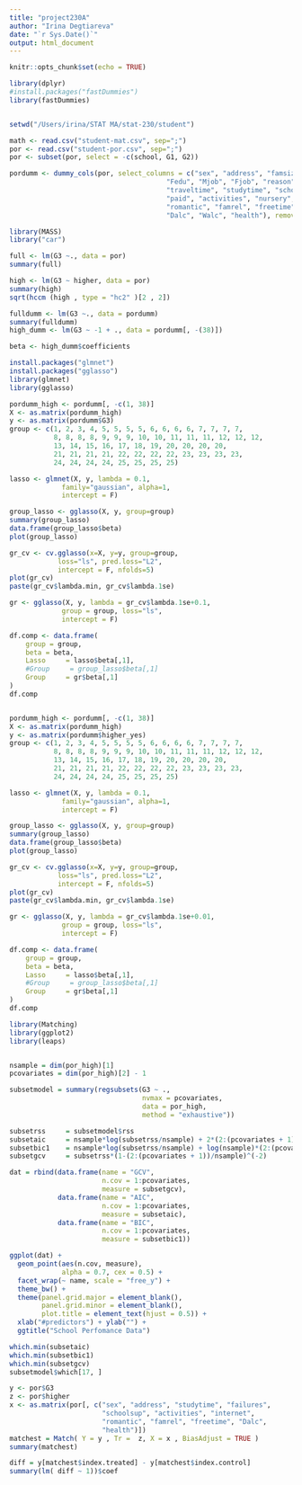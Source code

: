 ```yaml
---
title: "project230A"
author: "Irina Degtiareva"
date: "`r Sys.Date()`"
output: html_document
---
```


```r
knitr::opts_chunk$set(echo = TRUE)
```


```r
library(dplyr)
#install.packages("fastDummies")
library(fastDummies)


setwd("/Users/irina/STAT MA/stat-230/student")

math <- read.csv("student-mat.csv", sep=";")
por <- read.csv("student-por.csv", sep=";")
por <- subset(por, select = -c(school, G1, G2))

pordumm <- dummy_cols(por, select_columns = c("sex", "address", "famsize", "Pstatus", "Medu",
                                       "Fedu", "Mjob", "Fjob", "reason", "guardian", 
                                       "traveltime", "studytime", "schoolsup", "famsup", 
                                       "paid", "activities", "nursery", "higher", "internet", 
                                       "romantic", "famrel", "freetime", "goout", 
                                       "Dalc", "Walc", "health"), remove_first_dummy = TRUE)[ ,30:93]


```

```r
library(MASS)
library("car")

full <- lm(G3 ~., data = por)
summary(full)

high <- lm(G3 ~ higher, data = por)
summary(high)
sqrt(hccm (high , type = "hc2" )[2 , 2])

```

```r
fulldumm <- lm(G3 ~., data = pordumm)
summary(fulldumm)
high_dumm <- lm(G3 ~ -1 + ., data = pordumm[, -(38)])

beta <- high_dumm$coefficients
```

```r
install.packages("glmnet")
install.packages("gglasso")
library(glmnet)
library(gglasso)

pordumm_high <- pordumm[, -c(1, 38)]
X <- as.matrix(pordumm_high)
y <- as.matrix(pordumm$G3)
group <- c(1, 2, 3, 4, 5, 5, 5, 5, 6, 6, 6, 6, 7, 7, 7, 7,
           8, 8, 8, 8, 9, 9, 9, 10, 10, 11, 11, 11, 12, 12, 12,
           13, 14, 15, 16, 17, 18, 19, 20, 20, 20, 20, 
           21, 21, 21, 21, 22, 22, 22, 22, 23, 23, 23, 23,
           24, 24, 24, 24, 25, 25, 25, 25)

lasso <- glmnet(X, y, lambda = 0.1,
             family="gaussian", alpha=1,
             intercept = F)

group_lasso <- gglasso(X, y, group=group)
summary(group_lasso)
data.frame(group_lasso$beta)
plot(group_lasso)

gr_cv <- cv.gglasso(x=X, y=y, group=group, 
            loss="ls", pred.loss="L2", 
            intercept = F, nfolds=5)
plot(gr_cv)
paste(gr_cv$lambda.min, gr_cv$lambda.1se)

gr <- gglasso(X, y, lambda = gr_cv$lambda.1se+0.1,
             group = group, loss="ls",
             intercept = F)

df.comp <- data.frame(
    group = group, 
    beta = beta,
    Lasso     = lasso$beta[,1],
    #Group     = group_lasso$beta[,1]
    Group     = gr$beta[,1]
)
df.comp
```

```r
```


```r

pordumm_high <- pordumm[, -c(1, 38)]
X <- as.matrix(pordumm_high)
y <- as.matrix(pordumm$higher_yes)
group <- c(1, 2, 3, 4, 5, 5, 5, 5, 6, 6, 6, 6, 7, 7, 7, 7,
           8, 8, 8, 8, 9, 9, 9, 10, 10, 11, 11, 11, 12, 12, 12,
           13, 14, 15, 16, 17, 18, 19, 20, 20, 20, 20, 
           21, 21, 21, 21, 22, 22, 22, 22, 23, 23, 23, 23,
           24, 24, 24, 24, 25, 25, 25, 25)

lasso <- glmnet(X, y, lambda = 0.1,
             family="gaussian", alpha=1,
             intercept = F)

group_lasso <- gglasso(X, y, group=group)
summary(group_lasso)
data.frame(group_lasso$beta)
plot(group_lasso)

gr_cv <- cv.gglasso(x=X, y=y, group=group, 
            loss="ls", pred.loss="L2", 
            intercept = F, nfolds=5)
plot(gr_cv)
paste(gr_cv$lambda.min, gr_cv$lambda.1se)

gr <- gglasso(X, y, lambda = gr_cv$lambda.1se+0.01,
             group = group, loss="ls",
             intercept = F)

df.comp <- data.frame(
    group = group, 
    beta = beta,
    Lasso     = lasso$beta[,1],
    #Group     = group_lasso$beta[,1]
    Group     = gr$beta[,1]
)
df.comp
```


```r
library(Matching)
library(ggplot2)
library(leaps)


nsample = dim(por_high)[1]
pcovariates = dim(por_high)[2] - 1

subsetmodel = summary(regsubsets(G3 ~ ., 
                                 nvmax = pcovariates, 
                                 data = por_high,
                                 method = "exhaustive"))

subsetrss     = subsetmodel$rss
subsetaic     = nsample*log(subsetrss/nsample) + 2*(2:(pcovariates + 1))
subsetbic1    = nsample*log(subsetrss/nsample) + log(nsample)*(2:(pcovariates + 1))
subsetgcv     = subsetrss*(1-(2:(pcovariates + 1))/nsample)^(-2)

dat = rbind(data.frame(name = "GCV",
                       n.cov = 1:pcovariates,
                       measure = subsetgcv),
            data.frame(name = "AIC",
                       n.cov = 1:pcovariates,
                       measure = subsetaic),
            data.frame(name = "BIC",
                       n.cov = 1:pcovariates,
                       measure = subsetbic1))
```

```r
ggplot(dat) + 
  geom_point(aes(n.cov, measure), 
             alpha = 0.7, cex = 0.5) + 
  facet_wrap(~ name, scale = "free_y") +
  theme_bw() + 
  theme(panel.grid.major = element_blank(),
        panel.grid.minor = element_blank(),
        plot.title = element_text(hjust = 0.5)) +
  xlab("#predictors") + ylab("") +
  ggtitle("School Perfomance Data")
```
```r
which.min(subsetaic)
which.min(subsetbic1)
which.min(subsetgcv)
subsetmodel$which[17, ]
```


```r
y <- por$G3
z <- por$higher
x <- as.matrix(por[, c("sex", "address", "studytime", "failures", 
                       "schoolsup", "activities", "internet", 
                       "romantic", "famrel", "freetime", "Dalc", 
                       "health")])
matchest = Match( Y = y , Tr =  z, X = x , BiasAdjust = TRUE )
summary(matchest)

diff = y[matchest$index.treated] - y[matchest$index.control]
summary(lm( diff ~ 1))$coef
```
